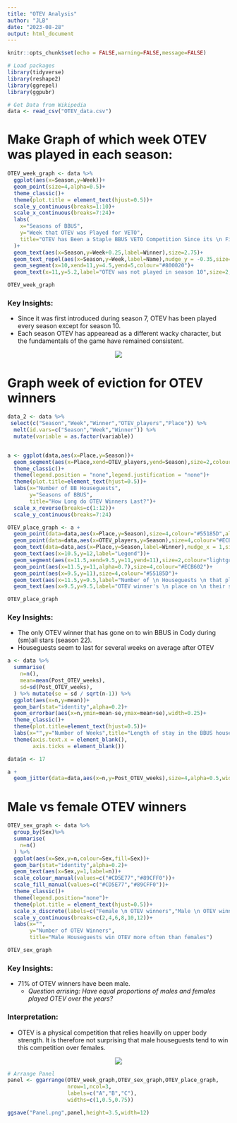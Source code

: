 ```yaml
---
title: "OTEV Analysis"
author: "JLB"
date: "2023-08-28"
output: html_document
---
```


<style>
p.caption {
  font-size: 0.6em;
}
</style>

```r
knitr::opts_chunk$set(echo = FALSE,warning=FALSE,message=FALSE)
```

```r
# Load packages
library(tidyverse)
library(reshape2)
library(ggrepel)
library(ggpubr)
```

```r
# Get Data from Wikipedia 
data <- read_csv("OTEV_data.csv")
```

# Make Graph of which week OTEV was played in each season:
```r
OTEV_week_graph <- data %>%
  ggplot(aes(x=Season,y=Week))+
  geom_point(size=4,alpha=0.5)+
  theme_classic()+
  theme(plot.title = element_text(hjust=0.5))+
  scale_y_continuous(breaks=1:10)+
  scale_x_continuous(breaks=7:24)+
  labs(
    x="Seasons of BBUS",
    y="Week that OTEV was Played for VETO",
    title="OTEV has Been a Staple BBUS VETO Competition Since its \n First Introduction During BBUS Season 7"
  )+
  geom_text(aes(x=Season,y=Week+0.25,label=Winner),size=2.75)+
  geom_text_repel(aes(x=Season,y=Week,label=Name),nudge_y = -0.35,size=1.5)+
  geom_segment(x=10,xend=11,y=4.5,yend=5,colour="#800020")+
  geom_text(x=11,y=5.2,label="OTEV was not played in season 10",size=2,colour="#800020")

OTEV_week_graph
```

### Key Insights:
- Since it was first introduced during season 7, OTEV has been played every season except for season 10. 
- Each season OTEV has appearead as a different wacky character, but the fundamentals of the game have remained consistent. 

<center>

![](https://media2.giphy.com/media/Jm9am23WtoCbHFxIm0/giphy.gif?cid=ecf05e47yu3ruzi00smd1alweg24lnssfv8k7o0tx01b5l58&ep=v1_gifs_related&rid=giphy.gif&ct=g)

</center>

# Graph week of eviction for OTEV winners
```r
data_2 <- data %>%
 select(c("Season","Week","Winner","OTEV_players","Place")) %>%
  melt(id.vars=c("Season","Week","Winner")) %>%
  mutate(variable = as.factor(variable))


a <- ggplot(data,aes(x=Place,y=Season))+
  geom_segment(aes(x=Place,xend=OTEV_players,yend=Season),size=2,colour="lightgrey")+
  theme_classic()+
  theme(legend.position = "none",legend.justification = "none")+
  theme(plot.title=element_text(hjust=0.5))+
  labs(x="Number of BB Houseguests",
       y="Seasons of BBUS",
       title="How Long do OTEV Winners Last?")+
  scale_x_reverse(breaks=c(1:12))+
  scale_y_continuous(breaks=7:24)

OTEV_place_graph <- a + 
  geom_point(data=data,aes(x=Place,y=Season),size=4,colour="#55185D",alpha=0.7)+
  geom_point(data=data,aes(x=OTEV_players,y=Season),size=4,colour="#ECB602",alpha=0.7)+
  geom_text(data=data,aes(x=Place,y=Season,label=Winner),nudge_x = 1,size=3)+
  geom_text(aes(x=10.5,y=12,label="Legend"))+
  geom_segment(aes(x=11.5,xend=9.5,y=11,yend=11),size=2,colour="lightgrey")+
  geom_point(aes(x=11.5,y=11,alpha=0.7),size=4,colour="#ECB602")+
  geom_point(aes(x=9.5,y=11),size=4,colour="#55185D")+
  geom_text(aes(x=11.5,y=9.5,label="Number of \n Houseguests \n that played OTEV"),size=1.5)+
  geom_text(aes(x=9.5,y=9.5,label="OTEV winner's \n place on \n their season"),size=1.5)

OTEV_place_graph
```

### Key Insights: 
- The only OTEV winner that has gone on to win BBUS in Cody during (sm)all stars (season 22).
- Houseguests seem to last for several weeks on average after OTEV

```r
a <- data %>%
  summarise(
    n=n(),
    mean=mean(Post_OTEV_weeks),
    sd=sd(Post_OTEV_weeks),
  ) %>% mutate(se = sd / sqrt(n-1)) %>%
  ggplot(aes(x=n,y=mean))+
  geom_bar(stat="identity",alpha=0.2)+
  geom_errorbar(aes(x=n,ymin=mean-se,ymax=mean+se),width=0.25)+
  theme_classic()+
  theme(plot.title=element_text(hjust=0.5))+
  labs(x="",y="Number of Weeks",title="Length of stay in the BBUS house after winning OTEV")+
  theme(axis.text.x = element_blank(),
        axis.ticks = element_blank())

data$n <- 17

a +
  geom_jitter(data=data,aes(x=n,y=Post_OTEV_weeks),size=4,alpha=0.5,width=0.15,height = 0)
```

# Male vs female OTEV winners
```r
OTEV_sex_graph <- data %>%
  group_by(Sex)%>%
  summarise(
    n=n()
  ) %>%
  ggplot(aes(x=Sex,y=n,colour=Sex,fill=Sex))+
  geom_bar(stat="identity",alpha=0.2)+
  geom_text(aes(x=Sex,y=1,label=n))+
  scale_colour_manual(values=c("#CD5E77","#89CFF0"))+
  scale_fill_manual(values=c("#CD5E77","#89CFF0"))+
  theme_classic()+
  theme(legend.position="none")+
  theme(plot.title = element_text(hjust=0.5))+
  scale_x_discrete(labels=c("Female \n OTEV winners","Male \n OTEV winners"))+
  scale_y_continuous(breaks=c(2,4,6,8,10,12))+
  labs(x="",
       y="Number of OTEV Winners",
       title="Male Houseguests win OTEV more often than females")

OTEV_sex_graph
```

### Key Insights:
- 71% of OTEV winners have been male. 
    + *Question arrising: Have equal proportions of males and females played OTEV over the years?*

### Interpretation: 
- OTEV is a physical competition that relies heavilly on upper body strength. It is therefore not surprising that male houseguests tend to win this competition over females. 

<center>

![](https://media4.giphy.com/media/z2ZyfLza7pTR6imadf/giphy.gif?cid=ecf05e47oymoqgdi75nya3fu8mdlgnvirihqf53fr711cptp&ep=v1_gifs_search&rid=giphy.gif&ct=g)

</center>

```r
# Arrange Panel
panel <- ggarrange(OTEV_week_graph,OTEV_sex_graph,OTEV_place_graph,
                   nrow=1,ncol=3,
                   labels=c("A","B","C"),
                   widths=c(1,0.5,0.75))

ggsave("Panel.png",panel,height=3.5,width=12)
```
















